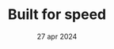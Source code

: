---
draft: false
date: "27 apr 2024"
title: "Built for speed"
short_description: "Our expert strategists put the odds in your favor and your channel"
image: "/assets/imgs/icon/icon-s-25.png"
meta:
  meta_title: "Built for speed"
  meta_description: "Built for speed description"
---